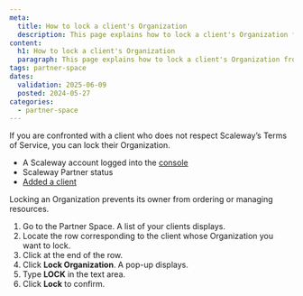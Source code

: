```yaml
---
meta:
  title: How to lock a client's Organization
  description: This page explains how to lock a client's Organization from the Partner Space.
content:
  h1: How to lock a client's Organization
  paragraph: This page explains how to lock a client's Organization from the Partner Space.
tags: partner-space
dates:
  validation: 2025-06-09
  posted: 2024-05-27
categories:
  - partner-space
---
```



If you are confronted with a client who does not respect Scaleway’s Terms of Service, you can lock their Organization.

<Requirements />

- A Scaleway account logged into the [console](https://console.scaleway.com)
- Scaleway Partner status
- [Added a client](/partner-space/how-to/add-client/)

<Message type="important">
  Locking an Organization prevents its owner from ordering or managing resources.
</Message>

1. Go to the Partner Space. A list of your clients displays.
2. Locate the row corresponding to the client whose Organization you want to lock.
3. Click <Icon name="more" /> at the end of the row.
4. Click **Lock Organization**. A pop-up displays.
5. Type **LOCK** in the text area.
6. Click **Lock** to confirm.
